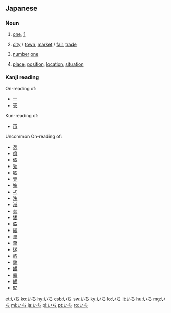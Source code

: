 ==Japanese==

===Noun===
{{ja-noun}}

# {{ja-def|一}} [[one]], [[1]]
# {{ja-def|市}} [[city]] / [[town]], [[market]] / [[fair]], [[trade]]
# {{ja-def|壱}} [[number]] [[one]]
# {{ja-def|位置|位地}} [[place]], [[position]], [[location]], [[situation]]

===Kanji reading===
{{ja-kanji reading|rom=ichi}}
; On-reading of: 
* [[一]]
* [[壱]]
; Kun-reading of: 
* [[市]]
; Uncommon On-reading of: 
{{attention|ja|should there be a separate section like this?}}
* [[逸]]
* [[佾]]
* [[僪]]
* [[劮]]
* [[噊]]
* [[壹]]
* [[妷]]
* [[弌]]
* [[泆]]
* [[淢]]
* [[燚]]
* [[獝]]
* [[矞]]
* [[繘]]
* [[聿]]
* [[茟]]
* [[蒁]]
* [[遹]]
* [[銉]]
* [[鐍]]
* [[霱]]
* [[鱊]]
* [[鳦]]

[[et:いち]]
[[ko:いち]]
[[hy:いち]]
[[csb:いち]]
[[sw:いち]]
[[ky:いち]]
[[lo:いち]]
[[lt:いち]]
[[hu:いち]]
[[mg:いち]]
[[ml:いち]]
[[ja:いち]]
[[pl:いち]]
[[pt:いち]]
[[ro:いち]]